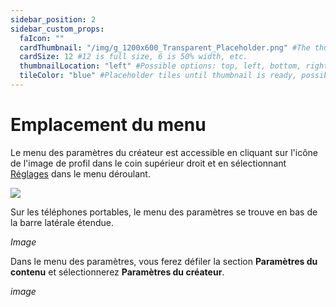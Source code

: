 ---
sidebar_position: 2
sidebar_custom_props:
  faIcon: ""
  cardThumbnail: "/img/g_1200x600_Transparent_Placeholder.png" #The thumbnail on the category card.
  cardSize: 12 #12 is full size, 6 is 50% width, etc.
  thumbnailLocation: "left" #Possible options: top, left, bottom, right, none
  tileColor: "blue" #Placeholder tiles until thumbnail is ready, possible options: blue, cream, darkpurple, lightpurple, mauve, orange, pink, none
---

# Emplacement du menu

Le menu des paramètres du créateur est accessible en cliquant sur l'icône de l'image de profil dans le coin supérieur droit et en sélectionnant [<OdyseeIcon type="cogwheel"/> Réglages](https://odysee.com/$/settings) dans le menu déroulant.

![](/img/fr/Paramètres.png)

Sur les téléphones portables, le menu des paramètres se trouve en bas de la barre latérale étendue.

*Image*

Dans le menu des paramètres, vous ferez défiler la section **Paramètres du contenu** et sélectionnerez **Paramètres du créateur**.

*image*
